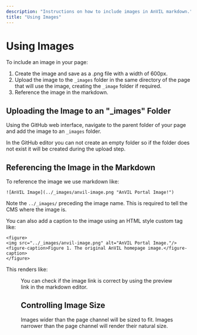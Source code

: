 ```yaml
---
description: "Instructions on how to include images in AnVIL markdown."
title: "Using Images"
---
```


# Using Images

To include an image in your page:

1. Create the image and save as a .png file with a width of 600px.
1. Upload the image to the `_images` folder in the same directory of the page that will use the image, creating the `_image` folder if required.
1. Reference the image in the markdown.

## Uploading the Image to an "\_images" Folder

Using the GitHub web interface, navigate to the parent folder of your page and add the image to an `_images` folder.

In the GitHub editor you can not create an empty folder so if the folder does not exist it will be created during the upload step.

## Referencing the Image in the Markdown

To reference the image we use markdown like:

```
![AnVIL Image](../_images/anvil-image.png "AnVIL Portal Image!")
```

Note the `../_images/` preceding the image name. This is required to tell the CMS where the image is.

You can also add a caption to the image using an HTML style custom tag like:

```
<figure>
<img src="../_images/anvil-image.png" alt="AnVIL Portal Image."/>
<figure-caption>Figure 1. The original AnVIL homepage image.</figure-caption>
</figure>
```

This renders like:

<Figure
  alt="AnVIL Portal Image"
  caption="Figure 1. The the image included using the markdown above."
  src="/consortia/guides/anvil-image.png"
/>

<Alert severity="warning" title="Tip">
You can check if the image link is correct by using the preview link in the markdown editor.
</Alert>

## Controlling Image Size

Images wider than the page channel will be sized to fit. Images narrower than the page channel will render their natural size.
